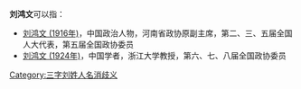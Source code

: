 '''刘鸿文'''可以指：
* [[刘鸿文_(1916年)|刘鸿文 (1916年)]]，中国政治人物，河南省政协原副主席，第二、三、五届全国人大代表，第五届全国政协委员
* [[刘鸿文_(1924年)|刘鸿文 (1924年)]]，中国学者，浙江大学教授，第六、七、八届全国政协委员

{{disambig}}

[[Category:三字刘姓人名消歧义|Category:三字刘姓人名消歧义]]
